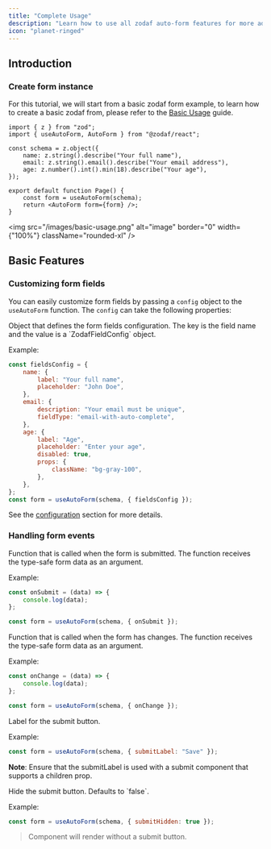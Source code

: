 ```yaml
---
title: "Complete Usage"
description: "Learn how to use all zodaf auto-form features for more advanced use cases"
icon: "planet-ringed"
---
```


## Introduction

### Create form instance

For this tutorial, we will start from a basic zodaf form example, to learn how to create a basic zodaf from, please refer to the [Basic Usage](/docs/usage/basic-usage) guide.

```tsx app/page.tsx
import { z } from "zod";
import { useAutoForm, AutoForm } from "@zodaf/react";

const schema = z.object({
	name: z.string().describe("Your full name"),
	email: z.string().email().describe("Your email address"),
	age: z.number().int().min(18).describe("Your age"),
});

export default function Page() {
	const form = useAutoForm(schema);
	return <AutoForm form={form} />;
}
```

<img
	src="/images/basic-usage.png"
	alt="image"
	border="0"
	width={"100%"}
	className="rounded-xl"
/>

## Basic Features

### Customizing form fields

You can easily customize form fields by passing a `config` object to the `useAutoForm` function. The `config` can take the following properties:

<ResponseField name="fieldsConfig" type="Record<keyof schema, ZodafFieldConfig>">
Object that defines the form fields configuration. The key is the field name and the value is a `ZodafFieldConfig` object.

Example:

```jsx
const fieldsConfig = {
	name: {
		label: "Your full name",
		placeholder: "John Doe",
	},
	email: {
		description: "Your email must be unique",
		fieldType: "email-with-auto-complete",
	},
	age: {
		label: "Age",
		placeholder: "Enter your age",
		disabled: true,
		props: {
			className: "bg-gray-100",
		},
	},
};
const form = useAutoForm(schema, { fieldsConfig });
```

See the [configuration](/configuration/configuration) section for more details.

</ResponseField>

### Handling form events

<ResponseField name="onSubmit" type="Function">
	Function that is called when the form is submitted. The function receives
	the type-safe form data as an argument.

Example:

```jsx
const onSubmit = (data) => {
	console.log(data);
};

const form = useAutoForm(schema, { onSubmit });
```

</ResponseField>

<ResponseField name="onChange" type="Function">
	Function that is called when the form has changes. The function receives
	the type-safe form data as an argument.

Example:

```jsx
const onChange = (data) => {
	console.log(data);
};

const form = useAutoForm(schema, { onChange });
```

</ResponseField>

<ResponseField name="submitLabel" type="string">
	Label for the submit button.

Example:

```jsx
const form = useAutoForm(schema, { submitLabel: "Save" });
```

**Note**: Ensure that the submitLabel is used with a submit component that
supports a children prop.

</ResponseField>

<ResponseField name="submitHidden" type="boolean" >
	Hide the submit button.
	Defaults to `false`.

Example:

```jsx
const form = useAutoForm(schema, { submitHidden: true });
```

> Component will render without a submit button.

</ResponseField>
